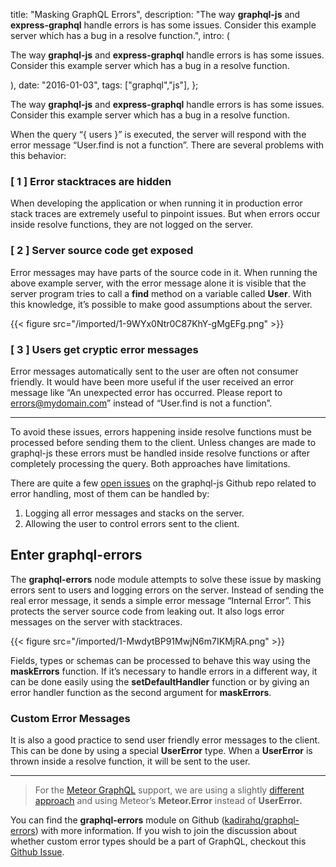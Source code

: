 

  title: "Masking GraphQL Errors",
  description: "The way **graphql-js** and **express-graphql** handle errors is has some issues. Consider this example server which has a bug in a resolve function.",
  intro: (
    <section>
      <p>The way **graphql-js** and **express-graphql** handle errors is has some issues. Consider this example server which has a bug in a resolve function.</p>
    </section>
  ),
  date: "2016-01-03",
  tags: ["graphql","js"],
};


The way **graphql-js** and **express-graphql** handle errors is has some issues. Consider this example server which has a bug in a resolve function.

When the query “{ users }” is executed, the server will respond with the error message “User.find is not a function”. There are several problems with this behavior:

### [ 1 ] Error stacktraces are hidden

When developing the application or when running it in production error stack traces are extremely useful to pinpoint issues. But when errors occur inside resolve functions, they are not logged on the server.

### [ 2 ] Server source code get exposed

Error messages may have parts of the source code in it. When running the above example server, with the error message alone it is visible that the server program tries to call a **find** method on a variable called **User**. With this knowledge, it’s possible to make good assumptions about the server.

{{< figure src="/imported/1-9WYx0Ntr0C87KhY-gMgEFg.png" >}}

### [ 3 ] Users get cryptic error messages

Error messages automatically sent to the user are often not consumer friendly. It would have been more useful if the user received an error message like “An unexpected error has occurred. Please report to errors@mydomain.com” instead of “User.find is not a function”.

---

To avoid these issues, errors happening inside resolve functions must be processed before sending them to the client. Unless changes are made to graphql-js these errors must be handled inside resolve functions or after completely processing the query. Both approaches have limitations.

There are quite a few [open issues](https://github.com/graphql/graphql-js/issues?utf8=%E2%9C%93&q=is%3Aissue+is%3Aopen+error) on the graphql-js Github repo related to error handling, most of them can be handled by:

1. Logging all error messages and stacks on the server.
2. Allowing the user to control errors sent to the client.

## **Enter graphql-errors**

The **graphql-errors** node module attempts to solve these issue by masking errors sent to users and logging errors on the server. Instead of sending the real error message, it sends a simple error message “Internal Error”. This protects the server source code from leaking out. It also logs error messages on the server with stacktraces.

{{< figure src="/imported/1-MwdytBP91MwjN6m7IKMjRA.png" >}}

Fields, types or schemas can be processed to behave this way using the **maskErrors** function. If it’s necessary to handle errors in a different way, it can be done easily using the **setDefaultHandler** function or by giving an error handler function as the second argument for **maskErrors**.

### Custom Error Messages

It is also a good practice to send user friendly error messages to the client. This can be done by using a special **UserError** type. When a **UserError** is thrown inside a resolve function, it will be sent to the user.

---

> For the [Meteor GraphQL](https://github.com/kadirahq/meteor-graphql) support, we are using a slightly [different approach](https://github.com/kadirahq/meteor-graphql/pull/6) and using Meteor’s **Meteor.Error** instead of **UserError.**

You can find the **graphql-errors** module on Github ([kadirahq/graphql-errors](https://github.com/kadirahq/graphql-errors)) with more information. If you wish to join the discussion about whether custom error types should be a part of GraphQL, checkout this [Github Issue](https://github.com/facebook/graphql/issues/135).
